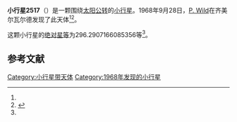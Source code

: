 {{Infobox planet
| bgcolour = #FFFFC0
| name = 2517 Orma
| symbol = 
| image = 
| caption = 
| discovery = yes
| discovery_ref = 
| discoverer = [[P._Wild|P. Wild]]
| discovery_site = [[齐美尔瓦尔德|齐美尔瓦尔德]] 
| discovered = 1968年9月28日
| designations = yes
| mp_name = 
| named_after = 
| alt_names = 1968 SB/ 1972 HE / 1974 WA1 / 1977 FH1
| mp_category = [[主带小行星|主带小行星]]
| orbit_ref = <ref name="a">[http://ssd.jpl.nasa.gov/sbdb.cgi?sstr=2517 2517 Orma] {{Wayback|url=http://ssd.jpl.nasa.gov/sbdb.cgi?sstr=2517 |date=20200820011538 }}，小行星數據庫瀏覽器（JPL Small-Body Database Browser）－[[美国国家航空航天局|美国国家航空航天局]]喷气推进实验室</ref>
| epoch = 2456400.5 (2013年4月18日更新)
| aphelion = {{convert|3.733961831978926|AU|km|3|abbr=on|lk=out}}
| perihelion = {{convert|2.63439343104167|AU|km|3|abbr=on}}
| semimajor = {{convert|3.184177631510298|AU|km|3|abbr=on}}
| eccentricity = 0.172661285
| period = 2075.364375 [[日|日]]<br />5.68[[儒略年|儒略年]]
| avg_speed = 
| inclination = 2.628621676979642
| asc_node = 72.30235613149732
| mean_anomaly = 
| arg_peri = 296.2907166085356
| satellites = 
| physical_characteristics = yes
| dimensions = 
| mass = 
| density = 
| surface_grav = 
| escape_velocity = 
| sidereal_day = 
| axial_tilt = 
| pole_ecliptic_lat = 
| pole_ecliptic_lon = 
| albedo = 
| temperatures= 
| temp_name1 = 
| mean_temp_1 = 
| max_temp_1 = 
| temp_name2 = 
| max_temp_2 = 
| spectral_type = 
| abs_magnitude = 296.2907166085356
}}

'''小行星2517'''（{{lang-en|2517 Orma}}）是一颗围绕[[太阳|太阳]][[公转|公转]]的[[小行星|小行星]]。1968年9月28日，[[P._Wild|P. Wild]]在齐美尔瓦尔德发现了此天体<ref name="a" /><ref>{{cite news|title=小行星列表|url=http://cfa-www.harvard.edu/iau/lists/NumberedMPs.txt|accessdate=2013-07-08|newspaper=哈佛大学|archive-date=2008-05-17|archive-url=https://web.archive.org/web/20080517010638/http://cfa-www.harvard.edu/iau/lists/NumberedMPs.txt|dead-url=no}}</ref>。

这颗小行星的[[绝对星等|绝对星等]]为296.2907166085356等<ref name="a" />。

==参考文献==
{{reflist}}
{{Minor Planet Number|[[小行星2516|小行星2516]]|[[小行星2518|小行星2518]]}}

{{小天体}}

[[Category:小行星带天体|Category:小行星带天体]]
[[Category:1968年发现的小行星|Category:1968年发现的小行星]]

{{asteroid-stub}}